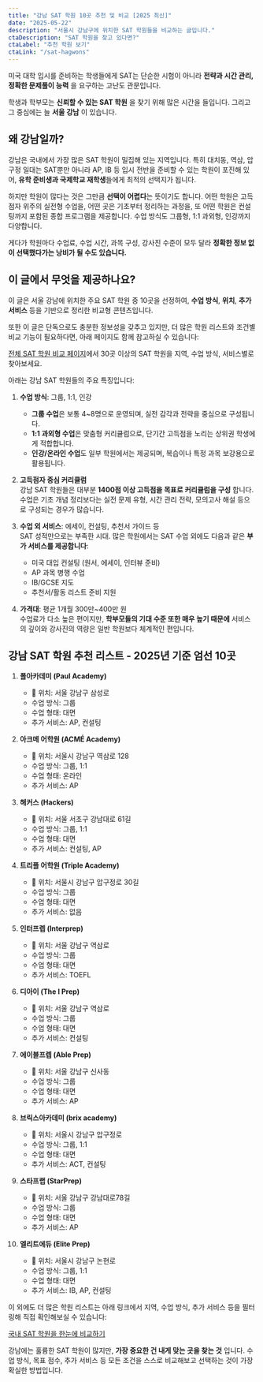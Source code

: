 ```yaml
---
title: "강남 SAT 학원 10곳 추천 및 비교 [2025 최신]"
date: "2025-05-22"
description: "서울시 강남구에 위치한 SAT 학원들을 비교하는 글입니다."
ctaDescription: "SAT 학원을 찾고 있다면?"
ctaLabel: "추천 학원 보기"
ctaLink: "/sat-hagwons"
---
```


미국 대학 입시를 준비하는 학생들에게 SAT는 단순한 시험이 아니라 **전략과 시간 관리, 정확한 문제풀이 능력** 을 요구하는 고난도 관문입니다.

학생과 학부모는 **신뢰할 수 있는 SAT 학원** 을 찾기 위해 많은 시간을 들입니다. 그리고 그 중심에는 늘 **서울 강남** 이 있습니다.

## 왜 강남일까?

강남은 국내에서 가장 많은 SAT 학원이 밀집해 있는 지역입니다. 특히 대치동, 역삼, 압구정 일대는 SAT뿐만 아니라 AP, IB 등 입시 전반을 준비할 수 있는 학원이 포진해 있어, **유학 준비생과 국제학교 재학생**들에게 최적의 선택지가 됩니다.

하지만 학원이 많다는 것은 그만큼 **선택이 어렵다**는 뜻이기도 합니다. 어떤 학원은 고득점자 위주의 실전형 수업을, 어떤 곳은 기초부터 정리하는 과정을, 또 어떤 학원은 컨설팅까지 포함된 종합 프로그램을 제공합니다. 수업 방식도 그룹형, 1:1 과외형, 인강까지 다양합니다.

게다가 학원마다 수업료, 수업 시간, 과목 구성, 강사진 수준이 모두 달라 **정확한 정보 없이 선택했다가는 낭비가 될 수도 있습니다.**

## 이 글에서 무엇을 제공하나요?

이 글은 서울 강남에 위치한 주요 SAT 학원 중 10곳을 선정하여, **수업 방식**, **위치**, **추가 서비스** 등을 기반으로 정리한 비교형 콘텐츠입니다.

또한 이 글은 단독으로도 충분한 정보성을 갖추고 있지만, 더 많은 학원 리스트와 조건별 비교 기능이 필요하다면, 아래 페이지도 함께 참고하실 수 있습니다:

[전체 SAT 학원 비교 페이지](https://www.ibmaster.net/sat-hagwons)에서 30곳 이상의 SAT 학원을 지역, 수업 방식, 서비스별로 찾아보세요.

아래는 강남 SAT 학원들의 주요 특징입니다:

1. **수업 방식**: 그룹, 1:1, 인강  
   - **그룹 수업**은 보통 4~8명으로 운영되며, 실전 감각과 전략을 중심으로 구성됩니다.  
   - **1:1 과외형 수업**은 맞춤형 커리큘럼으로, 단기간 고득점을 노리는 상위권 학생에게 적합합니다.  
   - **인강/온라인 수업**도 일부 학원에서는 제공되며, 복습이나 특정 과목 보강용으로 활용됩니다.

2. **고득점자 중심 커리큘럼**  
강남 SAT 학원들은 대부분 **1400점 이상 고득점을 목표로 커리큘럼을 구성** 합니다. 수업은 기초 개념 정리보다는 실전 문제 유형, 시간 관리 전략, 모의고사 해설 등으로 구성되는 경우가 많습니다.

3. **수업 외 서비스**: 에세이, 컨설팅, 추천서 가이드 등  
SAT 성적만으로는 부족한 시대. 많은 학원에서는 SAT 수업 외에도 다음과 같은 **부가 서비스를 제공합니다**:  
   - 미국 대입 컨설팅 (원서, 에세이, 인터뷰 준비)  
   - AP 과목 병행 수업  
   - IB/GCSE 지도  
   - 추천서/활동 리스트 준비 지원

4. **가격대**: 평균 1개월 300만~400만 원  
수업료가 다소 높은 편이지만, **학부모들의 기대 수준 또한 매우 높기 때문에** 서비스의 깊이와 강사진의 역량은 일반 학원보다 체계적인 편입니다.

## 강남 SAT 학원 추천 리스트 - 2025년 기준 엄선 10곳

1. **폴아카데미 (Paul Academy)**  
   - 📍 위치: 서울 강남구 삼성로  
   - 수업 방식: 그룹  
   - 수업 형태: 대면  
   - 추가 서비스: AP, 컨설팅

2. **아크메 어학원 (ACMÉ Academy)**  
   - 📍 위치: 서울시 강남구 역삼로 128  
   - 수업 방식: 그룹, 1:1  
   - 수업 형태: 온라인  
   - 추가 서비스: AP

3. **해커스 (Hackers)**  
   - 📍 위치: 서울 서초구 강남대로 61길  
   - 수업 방식: 그룹, 1:1  
   - 수업 형태: 대면  
   - 추가 서비스: 컨설팅, AP

4. **트리플 어학원 (Triple Academy)**  
   - 📍 위치: 서울시 강남구 압구정로 30길  
   - 수업 방식: 그룹  
   - 수업 형태: 대면  
   - 추가 서비스: 없음

5. **인터프렙 (Interprep)**  
   - 📍 위치: 서울 강남구 역삼로  
   - 수업 방식: 그룹  
   - 수업 형태: 대면  
   - 추가 서비스: TOEFL

6. **디아이 (The I Prep)**  
   - 📍 위치: 서울 강남구 역삼로  
   - 수업 방식: 그룹  
   - 수업 형태: 대면  
   - 추가 서비스: 컨설팅

7. **에이블프렙 (Able Prep)**  
   - 📍 위치: 서울 강남구 신사동  
   - 수업 방식: 그룹  
   - 수업 형태: 대면  
   - 추가 서비스: AP

8. **브릭스아카데미 (brix academy)**  
   - 📍 위치: 서울시 강남구 압구정로  
   - 수업 방식: 그룹, 1:1  
   - 수업 형태: 대면  
   - 추가 서비스: ACT, 컨설팅

9. **스타프랩 (StarPrep)**  
   - 📍 위치: 서울 강남구 강남대로78길  
   - 수업 방식: 그룹  
   - 수업 형태: 대면  
   - 추가 서비스: AP

10. **엘리트에듀 (Elite Prep)**  
    - 📍 위치: 서울시 강남구 논현로  
    - 수업 방식: 그룹, 1:1  
    - 수업 형태: 대면  
    - 추가 서비스: IB, AP, 컨설팅

이 외에도 더 많은 학원 리스트는 아래 링크에서 지역, 수업 방식, 추가 서비스 등을 필터링해 직접 확인해보실 수 있습니다:

[국내 SAT 학원을 한눈에 비교하기](https://www.ibmaster.net/sat-hagwons)

강남에는 훌륭한 SAT 학원이 많지만, **가장 중요한 건 내게 맞는 곳을 찾는 것** 입니다. 수업 방식, 목표 점수, 추가 서비스 등 모든 조건을 스스로 비교해보고 선택하는 것이 가장 확실한 방법입니다.